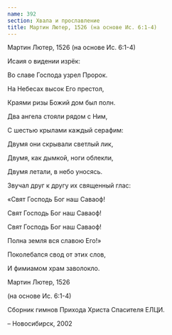 ```yaml
---
name: 392
section: Хвала и прославление
title: Мартин Лютер, 1526 (на основе Ис. 6:1-4)
---
```

Мартин Лютер, 1526 (на основе Ис. 6:1-4)


Исаия о видении изрёк:

Во славе Господа узрел Пророк.

На Небесах высок Его престол,

Краями ризы Божий дом был полн.

Два ангела стояли рядом с Ним,

С шестью крылами каждый серафим:

Двумя они скрывали светлый лик,

Двумя, как дымкой, ноги облекли,

Двумя летали, в небо уносясь.

Звучал друг к другу их священный глас:

«Свят Господь Бог наш Саваоф!

Свят Господь Бог наш Саваоф!

Свят Господь Бог наш Саваоф!

Полна земля вся славою Его!»

Поколебался свод от этих слов,

И фимиамом храм заволокло.


Мартин Лютер, 1526

(на основе Ис. 6:1-4)

Сборник гимнов Прихода Христа Спасителя ЕЛЦИ.

– Новосибирск, 2002
